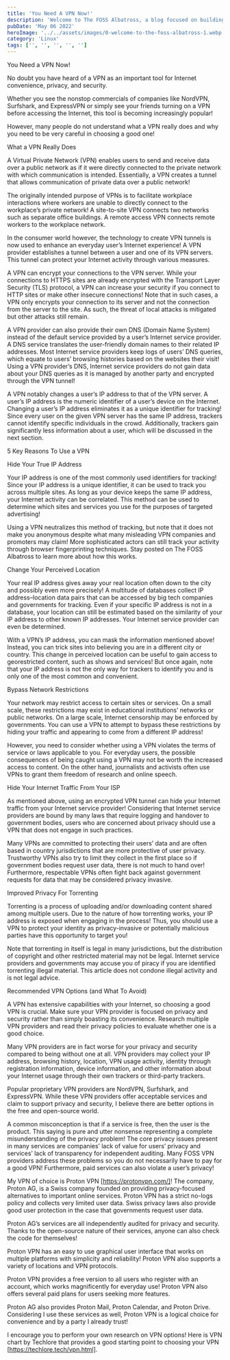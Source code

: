 ```yaml
---
title: 'You Need A VPN Now!'
description: 'Welcome to The FOSS Albatross, a blog focused on building exposure around free and open-source software!'
pubDate: 'May 06 2022'
heroImage: '../../assets/images/0-welcome-to-the-foss-albatross-1.webp'
category: 'Linux'
tags: ['', '', '', '', '']
---
```


You Need a VPN Now!

No doubt you have heard of a VPN as an important tool for Internet convenience, privacy, and security.

Whether you see the nonstop commercials of companies like NordVPN, Surfshark, and ExpressVPN or simply see your friends turning on a VPN before accessing the Internet, this tool is becoming increasingly popular!

However, many people do not understand what a VPN really does and why you need to be very careful in choosing a good one!

What a VPN Really Does

A Virtual Private Network (VPN) enables users to send and receive data over a public network as if it were directly connected to the private network with which communication is intended. Essentially, a VPN creates a tunnel that allows communication of private data over a public network!

The originally intended purpose of VPNs is to facilitate workplace interactions where workers are unable to directly connect to the workplace’s private network! A site-to-site VPN connects two networks such as separate office buildings. A remote access VPN connects remote workers to the workplace network.

In the consumer world however, the technology to create VPN tunnels is now used to enhance an everyday user’s Internet experience! A VPN provider establishes a tunnel between a user and one of its VPN servers. This tunnel can protect your Internet activity through various measures.

A VPN can encrypt your connections to the VPN server. While your connections to HTTPS sites are already encrypted with the Transport Layer Security (TLS) protocol, a VPN can increase your security if you connect to HTTP sites or make other insecure connections! Note that in such cases, a VPN only encrypts your connection to its server and not the connection from the server to the site. As such, the threat of local attacks is mitigated but other attacks still remain.

A VPN provider can also provide their own DNS (Domain Name System) instead of the default service provided by a user’s Internet service provider. A DNS service translates the user-friendly domain names to their related IP addresses. Most Internet service providers keep logs of users’ DNS queries, which equate to users’ browsing histories based on the websites their visit! Using a VPN provider’s DNS, Internet service providers do not gain data about your DNS queries as it is managed by another party and encrypted through the VPN tunnel!

A VPN notably changes a user’s IP address to that of the VPN server. A user’s IP address is the numeric identifier of a user’s device on the Internet. Changing a user’s IP address eliminates it as a unique identifier for tracking! Since every user on the given VPN server has the same IP address, trackers cannot identify specific individuals in the crowd. Additionally, trackers gain significantly less information about a user, which will be discussed in the next section.

5 Key Reasons To Use a VPN

Hide Your True IP Address

Your IP address is one of the most commonly used identifiers for tracking! Since your IP address is a unique identifier, it can be used to track you across multiple sites. As long as your device keeps the same IP address, your Internet activity can be correlated. This method can be used to determine which sites and services you use for the purposes of targeted advertising!

Using a VPN neutralizes this method of tracking, but note that it does not make you anonymous despite what many misleading VPN companies and promoters may claim! More sophisticated actors can still track your activity through browser fingerprinting techniques. Stay posted on The FOSS Albatross to learn more about how this works.

Change Your Perceived Location

Your real IP address gives away your real location often down to the city and possibly even more precisely! A multitude of databases collect IP address–location data pairs that can be accessed by big tech companies and governments for tracking. Even if your specific IP address is not in a database, your location can still be estimated based on the similarity of your IP address to other known IP addresses. Your Internet service provider can even be determined.

With a VPN’s IP address, you can mask the information mentioned above! Instead, you can trick sites into believing you are in a different city or country. This change in perceived location can be useful to gain access to georestricted content, such as shows and services! But once again, note that your IP address is not the only way for trackers to identify you and is only one of the most common and convenient.

Bypass Network Restrictions

Your network may restrict access to certain sites or services. On a small scale, these restrictions may exist in educational institutions’ networks or public networks. On a large scale, Internet censorship may be enforced by governments. You can use a VPN to attempt to bypass these restrictions by hiding your traffic and appearing to come from a different IP address!

However, you need to consider whether using a VPN violates the terms of service or laws applicable to you. For everyday users, the possible consequences of being caught using a VPN may not be worth the increased access to content. On the other hand, journalists and activists often use VPNs to grant them freedom of research and online speech.

Hide Your Internet Traffic From Your ISP

As mentioned above, using an encrypted VPN tunnel can hide your Internet traffic from your Internet service provider! Considering that Internet service providers are bound by many laws that require logging and handover to government bodies, users who are concerned about privacy should use a VPN that does not engage in such practices.

Many VPNs are committed to protecting their users’ data and are often based in country jurisdictions that are more protective of user privacy. Trustworthy VPNs also try to limit they collect in the first place so if government bodies request user data, there is not much to hand over! Furthermore, respectable VPNs often fight back against government requests for data that may be considered privacy invasive.

Improved Privacy For Torrenting

Torrenting is a process of uploading and/or downloading content shared among multiple users. Due to the nature of how torrenting works, your IP address is exposed when engaging in the process! Thus, you should use a VPN to protect your identity as privacy-invasive or potentially malicious parties have this opportunity to target you!

Note that torrenting in itself is legal in many jurisdictions, but the distribution of copyright and other restricted material may not be legal. Internet service providers and governments may accuse you of piracy if you are identified torrenting illegal material. This article does not condone illegal activity and is not legal advice.

Recommended VPN Options (and What To Avoid)

A VPN has extensive capabilities with your Internet, so choosing a good VPN is crucial. Make sure your VPN provider is focused on privacy and security rather than simply boasting its convenience. Research multiple VPN providers and read their privacy policies to evaluate whether one is a good choice.

Many VPN providers are in fact worse for your privacy and security compared to being without one at all. VPN providers may collect your IP address, browsing history, location, VPN usage activity, identity through registration information, device information, and other information about your Internet usage through their own trackers or third-party trackers.

Popular proprietary VPN providers are NordVPN, Surfshark, and ExpressVPN. While these VPN providers offer acceptable services and claim to support privacy and security, I believe there are better options in the free and open-source world.

A common misconception is that if a service is free, then the user is the product. This saying is pure and utter nonsense representing a complete misunderstanding of the privacy problem! The core privacy issues present in many services are companies’ lack of value for users’ privacy and services’ lack of transparency for independent auditing. Many FOSS VPN providers address these problems so you do not necessarily have to pay for a good VPN! Furthermore, paid services can also violate a user’s privacy!

My VPN of choice is Proton VPN [https://protonvpn.com/]! The company, Proton AG, is a Swiss company founded on providing privacy-focused alternatives to important online services. Proton VPN has a strict no-logs policy and collects very limited user data. Swiss privacy laws also provide good user protection in the case that governments request user data.

Proton AG’s services are all independently audited for privacy and security. Thanks to the open-source nature of their services, anyone can also check the code for themselves!

Proton VPN has an easy to use graphical user interface that works on multiple platforms with simplicity and reliability! Proton VPN also supports a variety of locations and VPN protocols.

Proton VPN provides a free version to all users who register with an account, which works magnificently for everyday use! Proton VPN also offers several paid plans for users seeking more features.

Proton AG also provides Proton Mail, Proton Calendar, and Proton Drive. Considering I use these services as well, Proton VPN is a logical choice for convenience and by a party I already trust!

I encourage you to perform your own research on VPN options! Here is VPN chart by Techlore that provides a good starting point to choosing your VPN [https://techlore.tech/vpn.html].
